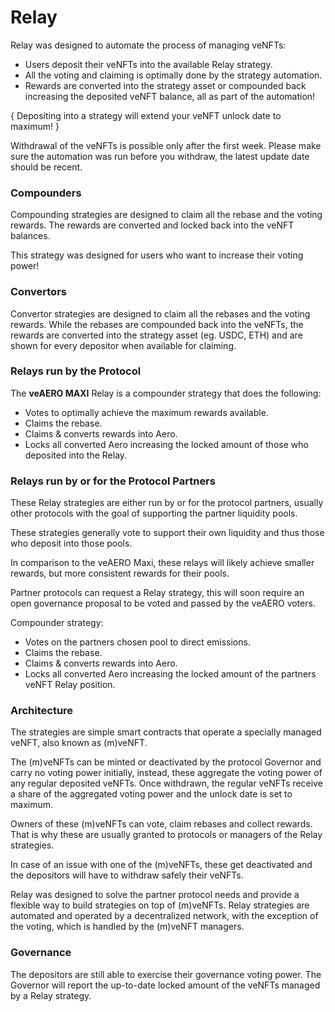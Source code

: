 
# Relay

Relay was designed to automate the process of managing veNFTs:

- Users deposit their veNFTs into the available Relay strategy.
- All the voting and claiming is optimally done by the strategy automation.
- Rewards are converted into the strategy asset or compounded back increasing
  the deposited veNFT balance, all as part of the automation!

<div className="pb-6 font-bold">
  {
    <Alert color="warning">
      Depositing into a strategy will extend your veNFT unlock date to maximum!
    </Alert>
  }
</div>

Withdrawal of the veNFTs is possible only after the first week. Please make
sure the automation was run before you withdraw, the latest update date
should be recent.

### Compounders

Compounding strategies are designed to claim all the rebase and the voting
rewards. The rewards are converted and locked back into the veNFT balances.

This strategy was designed for users who want to increase their voting power!

### Convertors

Convertor strategies are designed to claim all the rebases and the voting
rewards. While the rebases are compounded back into the veNFTs, the rewards
are converted into the strategy asset (eg. USDC, ETH) and are shown
for every depositor when available for claiming.

### Relays run by the Protocol

The **veAERO MAXI** Relay is a compounder strategy that does the following:

- Votes to optimally achieve the maximum rewards available.
- Claims the rebase.
- Claims & converts rewards into Aero.
- Locks all converted Aero increasing the locked amount of those who deposited into the Relay.

### Relays run by or for the Protocol Partners

These Relay strategies are either run by or for the protocol partners,
usually other protocols with the goal of supporting the partner liquidity pools.

These strategies generally vote to support their own liquidity and
thus those who deposit into those pools.

In comparison to the veAERO Maxi, these relays will likely achieve smaller rewards,
but more consistent rewards for their pools.

Partner protocols can request a Relay strategy, this will soon require an open governance
proposal to be voted and passed by the veAERO voters.

Compounder strategy:

- Votes on the partners chosen pool to direct emissions.
- Claims the rebase.
- Claims & converts rewards into Aero.
- Locks all converted Aero increasing the locked amount of the partners veNFT Relay position.

### Architecture

The strategies are simple smart contracts that operate a specially managed
veNFT, also known as (m)veNFT.

The (m)veNFTs can be minted or deactivated by the protocol Governor and carry
no voting power initially, instead, these aggregate the voting power of any
regular deposited veNFTs. Once withdrawn, the regular veNFTs receive a share of
the aggregated voting power and the unlock date is set to maximum.

Owners of these (m)veNFTs can vote, claim rebases and collect rewards. That is
why these are usually granted to protocols or managers of the Relay strategies.

In case of an issue with one of the (m)veNFTs, these get deactivated and the
depositors will have to withdraw safely their veNFTs.

Relay was designed to solve the partner protocol needs and provide a flexible
way to build strategies on top of (m)veNFTs. Relay strategies are automated and
operated by a decentralized network, with the exception of the voting, which is
handled by the (m)veNFT managers.

### Governance

The depositors are still able to exercise their governance voting power. The
Governor will report the up-to-date locked amount of the veNFTs managed by a
Relay strategy.

